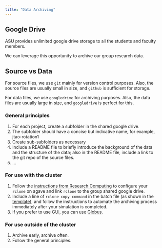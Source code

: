 ```yaml
---
title: "Data Archiving"
---
```


## Google Drive

ASU provides unlimited google drive storage to all the students and faculty members. 

We can leverage this opportunity to archive our group research data.

:::{.callout-tip}
## Source vs Data

For source files, we use `git` mainly for version control purposes. Also, the source files are usually small in size, and `github` is sufficient for storage. 

For data files, we use `googledrive` for archiving purposes. Also, the data files are usually large in size, and `googledrive` is perfect for this.

:::

### General principles

1. For each project, create a subfolder in the shared google drive.
2. The subfolder should have a concise but indicative name, for example, jtao-rotation1
3. Create sub-subfolders as necessary
4. Include a README file to briefly introduce the background of the data and the structure of the data; also in the README file, include a link to the git repo of the source files.
5. ...

### For use with the cluster

1. Follow the [instructions from Research Computing](https://asurc.atlassian.net/wiki/spaces/RC/pages/61833262/Google+Drive+rclone) to configure your `rclone` on agave and link `rclone` to the group shared google drive.
2. Include a line of `rclone copy command` in the batch file (as shown in the [template](./agave-template.qmd)), and follow the instructions to automate the archiving process immediately after your simulation is completed.
3. If you prefer to use GUI, you can use [Globus](https://asurc.atlassian.net/wiki/spaces/RC/pages/201490433/Google+Drive+Globus).  


### For use outside of the cluster

1. Archive early, archive often.
2. Follow the general principles.
